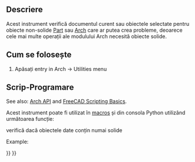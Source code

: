 <languages/>

<div class="mw-translate-fuzzy">
{{docnav/ro|[[Arch_MergeWalls|Merge Walls]]|[[Arch_IfcExplorer|Ifc Explorer]]|[[Arch_Workbench|Arch]]|IconL=Arch_MergeWalls.svg |IconC=Workbench_Arch.svg |IconR=Arch_IfcExplorer.png}}
</div>

<div class="mw-translate-fuzzy">
{{GuiCommand/ro
|Name=Arch Check
|Workbenches=[[Arch_Workbench/ro|Arch]]
|MenuLocation=Arch → Utilities → Check
|SeeAlso=[[Arch CloseHoles|Arch CloseHoles]]
}}
</div>

<span id="Description"></span>
==Descriere==

<div class="mw-translate-fuzzy">
Acest instrument verifică documentul curent sau obiectele selectate pentru obiecte non-solide [[Part_Workbench|Part]] sau [[Arch_Workbench|Arch]] care ar putea crea probleme, deoarece cele mai multe operații ale modulului Arch necesită obiecte solide.
</div>

<span id="Usage"></span>
<div class="mw-translate-fuzzy">
== Cum se folosește ==
</div>

<div class="mw-translate-fuzzy">
# Apăsați {{KEY|[[Image:Arch Check.png|16px]] '''Check'''}} entry in Arch → Utilities menu
</div>

<span id="Scripting"></span>
<div class="mw-translate-fuzzy">
== Scrip-Programare ==
</div>

See also: [[Arch_API|Arch API]] and [[FreeCAD_Scripting_Basics|FreeCAD Scripting Basics]].

<div class="mw-translate-fuzzy">
Acest instrument poate fi utilizat în [[macros]] și din consola Python utilizând următoarea funcție:
</div>
{{Code|code=
list_bad = check(objectslist, includehidden=False)
}}

<div class="mw-translate-fuzzy">
verifică dacă obiectele date conțin numai solide
</div>

Example:

{{Code|code=
import FreeCAD, Draft, Arch

p1 = FreeCAD.Vector(0, 0, 0)
p2 = FreeCAD.Vector(2000, 0, 0)
baseline = Draft.makeLine(p1, p2)
Wall1 = Arch.makeWall(baseline, length=None, width=150, height=2000)
FreeCAD.ActiveDocument.recompute()

Wall2 = Arch.makeWall(None, length=2000, width=200, height=1000)
FreeCAD.ActiveDocument.recompute()

Circle = Draft.makeCircle(450)
Wire = Draft.makeWire([FreeCAD.Vector(1000, 0, 0), FreeCAD.Vector(1500, 1000, 0), FreeCAD.Vector(2500, -1000, 0)])

list_bad = Arch.check([Wall1, Wall2, Circle, Wire], includehidden=True)
print(list_bad)
}}


<div class="mw-translate-fuzzy">
{{docnav/ro|[[Arch_MergeWalls|Merge Walls]]|[[Arch_IfcExplorer|Ifc Explorer]]|[[Arch_Workbench|Arch]]|IconL=Arch_MergeWalls.svg |IconC=Workbench_Arch.svg |IconR=Arch_IfcExplorer.png}}
</div>

{{BIM_Tools_navi{{#translation:}}}}
{{Userdocnavi{{#translation:}}}}